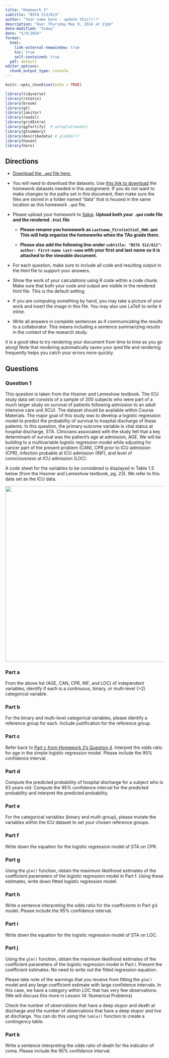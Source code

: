 ```yaml
---
title: "Homework 3"
subtitle: "BSTA 513/613"
author: "Your name here - update this!!!!"
description: "Due: Thursday May 9, 2024 at 11pm"
date-modified: "today"
date: "5/9/2024"
format: 
  html:
    link-external-newwindow: true
    toc: true
    self-contained: true
  pdf: default 
editor_options: 
  chunk_output_type: console
---
```


```r
knitr::opts_chunk$set(echo = TRUE)

library(tidyverse)
library(rstatix)
library(broom)
library(gt)
library(janitor)
library(readxl)
library(gridExtra)
library(ggfortify)  # autoplot(model)
library(gtsummary)
library(describedata) # gladder()
library(haven)
library(here)
```

## Directions

-   [Download the `.qmd` file here.](https://github.com/nwakim/S2024_BSTA_513/blob/main/homework/HW3.qmd)

-   You will need to download the datasets. Use [this link to download](https://ohsuitg-my.sharepoint.com/:f:/r/personal/wakim_ohsu_edu/Documents/Teaching/Classes/S2024_BSTA_513_613/Student_files/Data/Homework?csf=1&web=1&e=QEsqb9) the homework datasets needed in this assignment. If you do not want to make changes to the paths set in this document, then make sure the files are stored in a folder named "data" that is housed in the same location as this homework `.qmd` file.

-   Please upload your homework to [Sakai](https://sakai.ohsu.edu/portal/site/BSTA-512-1-AB-W24/tool/961ec5ef-d7f9-4518-be16-25f7af3d6be4). **Upload both your `.qmd` code file and the rendered `.html` file**

    -   **Please rename you homework as `Lastname_Firstinitial_HW0.qmd`. This will help organize the homeworks when the TAs grade them.**

    -   **Please also add the following line under `subtitle: "BSTA 512/612"`: `author: First-name Last-name` with your first and last name so it is attached to the viewable document.**

-   For each question, make sure to include all code and resulting output in the html file to support your answers.

-   Show the work of your calculations using R code within a code chunk. Make sure that both your code and output are visible in the rendered html file. This is the default setting.

-   If you are computing something by hand, you may take a picture of your work and insert the image in this file. You may also use LaTeX to write it inline.

-   Write all answers in complete sentences as if communicating the results to a collaborator. This means including a sentence summarizing results in the context of the research study.

::: callout-tip
It is a good idea to try rendering your document from time to time as you go along! Note that rendering automatically saves your qmd file and rendering frequently helps you catch your errors more quickly.
:::

## Questions

### Question 1

This question is taken from the Hosmer and Lemeshow textbook. The ICU study data set consists of a sample of 200 subjects who were part of a much larger study on survival of patients following admission to an adult intensive care unit (ICU). The dataset should be available within Course Materials. The major goal of this study was to develop a logistic regression model to predict the probability of survival to hospital discharge of these patients. In this question, the primary outcome variable is vital status at hospital discharge, STA. Clinicians associated with the study felt that a key determinant of survival was the patient’s age at admission, AGE. We will be building to a multivariable logistic regression model while adjusting for cancer part of the present problem (CAN), CPR prior to ICU admission (CPR), infection probable at ICU admission (INF), and level of consciousness at ICU admission (LOC).

A code sheet for the variables to be considered is displayed in Table 1.5 below (from the Hosmer and Lemeshow textbook, pg. 23). We refer to this data set as the ICU data.

![](./images/ICU_codebook.png){width="557"}

### Part a

From the above list (AGE, CAN, CPR, INF, and LOC) of independent variables, identify if each is a continuous, binary, or multi-level (\>2) categorical variable.

### Part b

For the binary and multi-level categorical variables, please identify a reference group for each. Include justification for the reference group.


### Part c

Refer back to [Part c from Homework 2's Question 4](https://nwakim.github.io/S2024_BSTA_513/homework/HW2.html#part-c-2). Interpret the odds ratio for age in the simple logistic regression model. Please include the 95% confidence interval.

### Part d

Compute the predicted probability of hospital discharge for a subject who is 63 years old. Compute the 95% confidence interval for the predicted probability and interpret the predicted probability.

### Part e

For the categorical variables (binary and multi-group), please mutate the variables within the ICU dataset to set your chosen reference groups.

### Part f

Write down the equation for the logistic regression model of STA on CPR.

### Part g

Using the `glm()` function, obtain the maximum likelihood estimates of the coefficient parameters of the logistic regression model in Part f. Using these estimates, write down fitted logistic regression model.

### Part h

Write a sentence interpreting the odds ratio for the coefficients in Part g's model. Please include the 95% confidence interval.

### Part i

Write down the equation for the logistic regression model of STA on LOC.

### Part j

Using the `glm()` function, obtain the maximum likelihood estimates of the coefficient parameters of the logistic regression model in Part i. Present the coefficient estimates. No need to write out the fitted regression equation. 

Please take note of the warnings that you receive from fitting the `glm()` model and any large coefficient estimate with large confidence intervals. In this case, we have a category within LOC that has very few observations. (We will discuss this more in Lesson 14: Numerical Problems)

Check the number of observations that have a deep stupor and death at discharge and the number of observations that have a deep stupor and live at discharge. You can do this using the `table()` function to create a contingency table. 

### Part k

Write a sentence interpreting the odds ratio of death for the indicator of coma. Please include the 95% confidence interval.